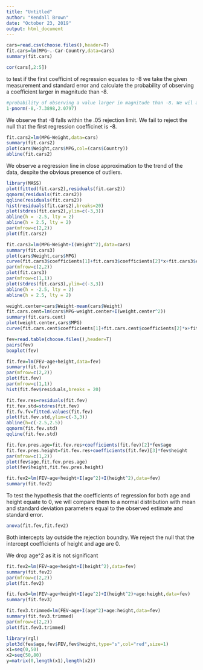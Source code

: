---
title: "Untitled"
author: "Kendall Brown"
date: "October 23, 2019"
output: html_document
---

```{r}
cars=read.csv(choose.files(),header=T)
fit.cars=lm(MPG~.-Car-Country,data=cars)
summary(fit.cars)
```
```{r}
cor(cars[,2:5])
```

to test if the first coefficint of regression equates to -8 we take the given measurement and standard error and calculate the probability of observing a coefficient larger in magnitude than -8.

```{r}
#probability of observing a value larger in magnitude than -8. We wil approximate the t distribution with a normal as the sample size is large.
1-pnorm(-8,-7.3898,2.0797)
```
We observe that -8 falls within the .05 rejection limit. We fail to reject the null that the first regression coefficinet is -8.

```{r}
fit.cars2=lm(MPG~Weight,data=cars)
summary(fit.cars2)
plot(cars$Weight,cars$MPG,col=(cars$Country))
abline(fit.cars2)
```

We observe a regression line in close approximation to the trend of the data, despite the obvious presence of outliers.

```{r}
library(MASS)
plot(fitted(fit.cars2),residuals(fit.cars2))
qqnorm(residuals(fit.cars2))
qqline(residuals(fit.cars2))
hist(residuals(fit.cars2),breaks=20)
plot(stdres(fit.cars2),ylim=c(-3,3))
abline(h = -2.5, lty = 2)
abline(h = 2.5, lty = 2)
par(mfrow=c(2,2))
plot(fit.cars2)
```

```{r}
fit.cars3=lm(MPG~Weight+I(Weight^2),data=cars)
summary(fit.cars3)
plot(cars$Weight,cars$MPG)
curve(fit.cars3$coefficients[1]+fit.cars3$coefficients[2]*x+fit.cars3$coefficients[3]*x^2,0,5,add = T)
par(mfrow=c(2,2))
plot(fit.cars3)
par(mfrow=c(1,1))
plot(stdres(fit.cars3),ylim=c(-3,3))
abline(h = -2.5, lty = 2)
abline(h = 2.5, lty = 2)
```
```{r}
weight.center=cars$Weight-mean(cars$Weight)
fit.cars.cent=lm(cars$MPG~weight.center+I(weight.center^2))
summary(fit.cars.cent)
plot(weight.center,cars$MPG)
curve(fit.cars.cent$coefficients[1]+fit.cars.cent$coefficients[2]*x+fit.cars.cent$coefficients[3]*x^2,-1,5,add = T)
```
```{r}
fev=read.table(choose.files(),header=T)
pairs(fev)
boxplot(fev)

```
```{r}
fit.fev=lm(FEV~age+height,data=fev)
summary(fit.fev)
par(mfrow=c(2,2))
plot(fit.fev)
par(mfrow=c(1,1))
hist(fit.fev$residuals,breaks = 20)
```

```{r}
fit.fev.res=residuals(fit.fev)
fit.fev.std=stdres(fit.fev)
fit.fv.fv=fitted.values(fit.fev)
plot(fit.fev.std,ylim=c(-3,3))
abline(h=c(-2.5,2.5))
qqnorm(fit.fev.std)
qqline(fit.fev.std)
```
```{r}
fit.fev.pres.age=fit.fev.res+coefficients(fit.fev)[2]*fev$age
fit.fev.pres.height=fit.fev.res+coefficients(fit.fev)[3]*fev$height
par(mfrow=c(1,2))
plot(fev$age,fit.fev.pres.age)
plot(fev$height,fit.fev.pres.height)
```
```{r}
fit.fev2=lm(FEV~age+height+I(age^2)+I(height^2),data=fev)
summary(fit.fev2)
```

To test the hypothesis that the coefficients of regression for both age and height equate to 0, we will compare them to a normal distribution with mean and standard deviation parameters equal to the observed estimate and standard error.
```{r}
anova(fit.fev,fit.fev2)
```
Both intercepts lay outside the rejection boundry. We reject the null that the intercept coefficients of height and age are 0.

We drop age^2 as it is not significant
```{r}
fit.fev2=lm(FEV~age+height+I(height^2),data=fev)
summary(fit.fev2)
par(mfrow=c(2,2))
plot(fit.fev2)
```

```{r}
fit.fev3=lm(FEV~age+height+I(age^2)+I(height^2)+age:height,data=fev)
summary(fit.fev3)
```

```{r}
fit.fev3.trimmed=lm(FEV~age+I(age^2)+age:height,data=fev)
summary(fit.fev3.trimmed)
par(mfrow=c(2,2))
plot(fit.fev3.trimmed)
```
```{r}
library(rgl)
plot3d(fev$age,fev$FEV,fev$height,type="s",col="red",size=1)
x1=seq(0,50)
x2=seq(50,80)
y=matrix(0,length(x1),length(x2))

```